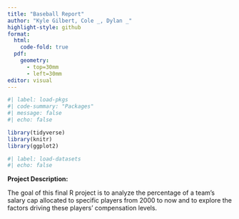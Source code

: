 ---
title: "Baseball Report"
author: "Kyle Gilbert, Cole _, Dylan _"
highlight-style: github
format:
  html:
    code-fold: true
  pdf:
    geometry: 
      - top=30mm
      - left=30mm
editor: visual
---

```{r}
#| label: load-pkgs
#| code-summary: "Packages"
#| message: false
#| echo: false

library(tidyverse)
library(knitr)
library(ggplot2)
```

```{r}
#| label: load-datasets
#| echo: false

```

**Project Description:**

The goal of this final R project is to analyze the percentage of a team's salary cap allocated to specific players from 2000 to now and to explore the factors driving these players' compensation levels.

